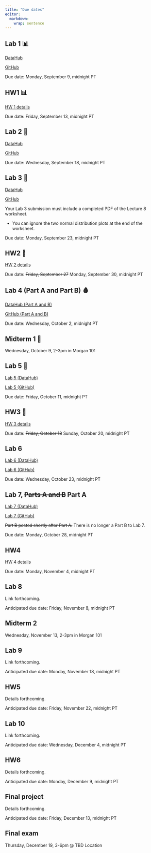```yaml
---
title: "Due dates"
editor: 
  markdown: 
    wrap: sentence
---
```


## Lab 1 📊

[DataHub](https://r.datahub.berkeley.edu/hub/user-redirect/git-pull?repo=https%3A%2F%2Fgithub.com%2Fberkeley-stat131a%2F131a-labs-fall-2024&urlpath=rstudio%2F)

[GitHub](https://github.com/berkeley-stat131a/131a-labs-fall-2024/tree/main)

Due date: Monday, September 9, midnight PT

## HW1 📊

[HW 1 details](assignment1.html)

Due date: Friday, September 13, midnight PT

## Lab 2 🔔

[DataHub](https://r.datahub.berkeley.edu/hub/user-redirect/git-pull?repo=https%3A%2F%2Fgithub.com%2Fberkeley-stat131a%2F131a-labs-fall-2024&urlpath=rstudio%2F)

[GitHub](https://github.com/berkeley-stat131a/131a-labs-fall-2024/tree/main)

Due date: Wednesday, September 18, midnight PT

## Lab 3 👥

[DataHub](https://r.datahub.berkeley.edu/hub/user-redirect/git-pull?repo=https%3A%2F%2Fgithub.com%2Fberkeley-stat131a%2F131a-labs-fall-2024&urlpath=rstudio%2F)

[GitHub](https://github.com/berkeley-stat131a/131a-labs-fall-2024/tree/main)

Your Lab 3 submission must include a completed PDF of the Lecture 8 worksheet.

-   You can ignore the two normal distribution plots at the end of the worksheet.

Due date: Monday, September 23, midnight PT

## HW2 🍬

[HW 2 details](assignment2.html)

Due date: ~~Friday, September 27~~ Monday, September 30, midnight PT

## Lab 4 (Part A and Part B) 🩸

[DataHub (Part A and B)](https://r.datahub.berkeley.edu/hub/user-redirect/git-pull?repo=https%3A%2F%2Fgithub.com%2Fberkeley-stat131a%2F131a-labs-fall-2024&urlpath=rstudio%2F)

[GitHub (Part A and B)](https://github.com/berkeley-stat131a/131a-labs-fall-2024/tree/main)

Due date: Wednesday, October 2, midnight PT

## Midterm 1 📝

Wednesday, October 9, 2-3pm in Morgan 101

## Lab 5 🥾

[Lab 5 (DataHub)](https://r.datahub.berkeley.edu/hub/user-redirect/git-pull?repo=https%3A%2F%2Fgithub.com%2Fberkeley-stat131a%2F131a-labs-fall-2024&urlpath=rstudio%2F)

[Lab 5 (GitHub)](https://github.com/berkeley-stat131a/131a-labs-fall-2024/tree/main)

Due date: Friday, October 11, midnight PT

## HW3 🧪

[HW 3 details](assignment3.html)

Due date: ~~Friday, October 18~~ Sunday, October 20, midnight PT

## Lab 6

[Lab 6 (DataHub)](https://r.datahub.berkeley.edu/hub/user-redirect/git-pull?repo=https%3A%2F%2Fgithub.com%2Fberkeley-stat131a%2F131a-labs-fall-2024&urlpath=rstudio%2F)

[Lab 6 (GitHub)](https://github.com/berkeley-stat131a/131a-labs-fall-2024/tree/main)

Due date: Wednesday, October 23, midnight PT

## Lab 7, ~~Parts A and B~~ Part A

[Lab 7 (DataHub)](https://r.datahub.berkeley.edu/hub/user-redirect/git-pull?repo=https%3A%2F%2Fgithub.com%2Fberkeley-stat131a%2F131a-labs-fall-2024&urlpath=rstudio%2F)

[Lab 7 (GitHub)](https://github.com/berkeley-stat131a/131a-labs-fall-2024/tree/main)

~~Part B posted shortly after Part A.~~ There is no longer a Part B to Lab 7.

Due date: Monday, October 28, midnight PT

## HW4

[HW 4 details](assignment4.html)

Due date: Monday, November 4, midnight PT

## Lab 8

Link forthcoming.

Anticipated due date: Friday, November 8, midnight PT

## Midterm 2

Wednesday, November 13, 2-3pm in Morgan 101

## Lab 9

Link forthcoming.

Anticipated due date: Monday, November 18, midnight PT

## HW5

Details forthcoming.

Anticipated due date: Friday, November 22, midnight PT

## Lab 10

Link forthcoming.

Anticipated due date: Wednesday, December 4, midnight PT

## HW6

Details forthcoming.

Anticipated due date: Monday, December 9, midnight PT

## Final project

Details forthcoming.

Anticipated due date: Friday, December 13, midnight PT

## Final exam

Thursday, December 19, 3-6pm \@ TBD Location

<!-- In teams of 3 people (no more, no fewer), please complete the [project proposal form](https://docs.google.com/forms/d/e/1FAIpQLSeYSFHSlrRKkcjCCo9PAGrtiWoWRQEQHGBsJsosEZfZ9ebocA/viewform?usp=sf_link). -->

<!-- To help assess the feasibility and suitability of your project, -->

<!-- please discuss your idea with the teaching staff before submitting your proposal. -->

<!-- Your group should -->

<!-- sign up for a -->

<!-- [15-minute meeting slot](https://docs.google.com/spreadsheets/d/1Gm0Dec4v061fLeEvg-N86jsOyG2TeNOJdtEScOrV1xs/edit?usp=sharing). -->

<!-- It is ideal if all members of your group can attend the meeting but, at a minimum, two members should be present.  -->

<!-- Your proposal does not have to be completed, or even started, when you meet with a member of the teaching staff. -->

<!-- But, you should have started thinking about potential topics and ideas. -->

<!-- **This meeting is a required part of the assignment.** -->

<!-- You are free to pursue any topic related to applied statistics. -->

<!-- In previous years, teams have considered -->

<!-- athletic performance, gender inequality, farming practices, restaurant quality, -->

<!-- music success, gentrification, and standardized testing, just to name a few. -->

<!-- Any data-driven investigation is fair game. -->

<!-- ~~**More specific instructions on final deliverables will be provided later in the quarter.** -->

<!-- In a previous iteration of the course, teams submitted either a 10-page report or a 10-minute presentation. -->

<!-- You can see past examples of successful final projects [here](https://jdgrossman.com/assets/mse-125-example-projects.zip). -->

<!-- The final deliverables will likely change for this iteration of the course.~~ -->

<!-- For more project details, see [the project page](https://jdgrossman.com/mse125/project). -->

<!-- Upon completing the project, we'll ask each student to evaluate the contributions of their team members, and we'll consider these peer reviews when determining final grades. -->

<!-- ## Peer evaluations for final project 👥 -->

<!-- Due date: ~~Friday, May 31~~ Monday, June 3, midnight PT -->

<!-- Confidential peer evaluations should be submitted separately by each team member.  -->

<!-- [Peer Eval Form](https://docs.google.com/forms/d/e/1FAIpQLSfzTPmpQIDCNR0df-Bc9u4fEmM0Y6uz6vPAWprhPd9w86SCBA/viewform?usp=sf_link). -->

<!-- <!-- Form link is [here](https://forms.gle/rKfgfAsMxMivoGbV6). -->
